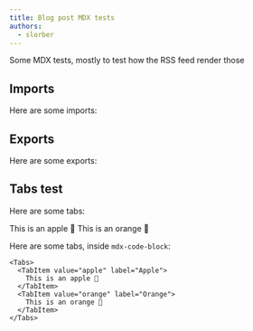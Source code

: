 ```yaml
---
title: Blog post MDX tests
authors:
  - slorber
---
```


Some MDX tests, mostly to test how the RSS feed render those

<!-- truncate -->

## Imports

Here are some imports:


## Exports

Here are some exports:


## Tabs test

Here are some tabs:

<Tabs>
  <TabItem value="apple" label="Apple">
    This is an apple 🍎
  </TabItem>
  <TabItem value="orange" label="Orange">
    This is an orange 🍊
  </TabItem>
</Tabs>

Here are some tabs, inside `mdx-code-block`:

```mdx-code-block
<Tabs>
  <TabItem value="apple" label="Apple">
    This is an apple 🍎
  </TabItem>
  <TabItem value="orange" label="Orange">
    This is an orange 🍊
  </TabItem>
</Tabs>
```
